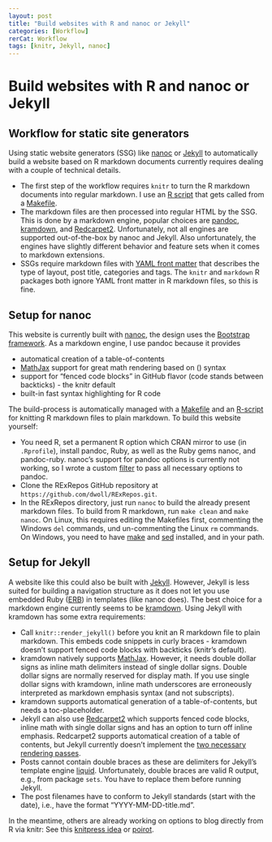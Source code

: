 ```yaml
---
layout: post
title: "Build websites with R and nanoc or Jekyll"
categories: [Workflow]
rerCat: Workflow
tags: [knitr, Jekyll, nanoc]
---
```


Build websites with R and nanoc or Jekyll
=========================

Workflow for static site generators
-------------------------

Using static website generators (SSG) like [nanoc](http://nanoc.ws/) or [Jekyll](http://jekyllrb.com) to automatically build a website based on R markdown documents currently requires dealing with a couple of technical details.

 * The first step of the workflow requires `knitr` to turn the R markdown documents into regular markdown. I use an [R script](https://github.com/dwoll/RExRepos/blob/master/scripts/knit.r) that gets called from a [Makefile](https://github.com/dwoll/RExRepos/blob/master/Rmd/Makefile).
 * The markdown files are then processed into regular HTML by the SSG. This is done by a markdown engine, popular choices are [pandoc](http://johnmacfarlane.net/pandoc/), [kramdown](http://kramdown.rubyforge.org/), and [Redcarpet2](https://github.com/vmg/redcarpet). Unfortunately, not all engines are supported out-of-the-box by nanoc and Jekyll. Also unfortunately, the engines have slightly different behavior and feature sets when it comes to markdown extensions.
 * SSGs require markdown files with [YAML front matter](https://github.com/mojombo/jekyll/wiki/yaml-front-matter) that describes the type of layout, post title, categories and tags. The `knitr` and `markdown` R packages both ignore YAML front matter in R markdown files, so this is fine.

Setup for nanoc
-------------------------

This website is currently built with [nanoc](http://nanoc.ws/), the design uses the [Bootstrap framework](http://twitter.github.com/bootstrap/). As a markdown engine, I use pandoc because it provides

 * automatical creation of a table-of-contents
 * [MathJax](http://www.mathjax.org/) support for great math rendering based on \(\LaTeX\) syntax
 * support for "fenced code blocks" in GitHub flavor (code stands between backticks) - the knitr default
 * built-in fast syntax highlighting for R code

The build-process is automatically managed with a [Makefile](https://github.com/dwoll/RExRepos/blob/master/Rmd/Makefile) and an [R-script](https://github.com/dwoll/RExRepos/blob/master/dwKnit.r) for knitting R markdown files to plain markdown. To build this website yourself:

 * You need R, set a permanent R option which CRAN mirror to use (in `.Rprofile`), install pandoc, Ruby, as well as the Ruby gems nanoc, and pandoc-ruby. nanoc's support for pandoc options is currently not working, so I wrote a custom [filter](https://github.com/dwoll/RExRepos/blob/master/lib/helpers.rb) to pass all necessary options to pandoc.
 * Clone the RExRepos GitHub repository at `https://github.com/dwoll/RExRepos.git`.
 * In the RExRepos directory, just run `nanoc` to build the already present markdown files. To build from R markdown, run `make clean` and `make nanoc`. On Linux, this requires editing the Makefiles first, commenting the Windows `del` commands, und un-commenting the Linux `rm` commands. On Windows, you need to have [make](http://gnuwin32.sourceforge.net/packages/make.htm) and [sed](http://gnuwin32.sourceforge.net/packages/sed.htm) installed, and in your path.

Setup for Jekyll
-------------------------

A website like this could also be built with [Jekyll](http://jekyllrb.com). However, Jekyll is less suited for building a navigation structure as it does not let you use embedded Ruby ([ERB](http://ruby-doc.org/stdlib-1.9.3/libdoc/erb/rdoc/ERB.html)) in templates (like nanoc does). The best choice for a markdown engine currently seems to be [kramdown](http://kramdown.rubyforge.org/). Using Jekyll with kramdown has some extra requirements:

 * Call `knitr::render_jekyll()` before you knit an R markdown file to plain markdown. This embeds code snippets in curly braces - kramdown doesn't support fenced code blocks with backticks (knitr's default).
 * kramdown natively supports [MathJax](http://www.mathjax.org/). However, it needs double dollar signs as inline math delimiters instead of single dollar signs. Double dollar signs are normally reserved for display math. If you use single dollar signs with kramdown, inline math underscores are erroneously interpreted as markdown emphasis syntax (and not subscripts).
 * kramdown supports automatical generation of a table-of-contents, but needs a toc-placeholder.
 * Jekyll can also use [Redcarpet2](https://github.com/vmg/redcarpet) which supports fenced code blocks, inline math with single dollar signs and has an option to turn off inline emphasis. Redcarpet2 supports automatical creation of a table of contents, but Jekyll currently doesn't implement the [two necessary rendering passes](http://dev.af83.com/2012/02/27/howto-extend-the-redcarpet2-markdown-lib.html).
 * Posts cannot contain double braces as these are delimiters for Jekyll's template engine [liquid](http://wiki.shopify.com/UsingLiquid). Unfortunately, double braces are valid R output, e.g., from package `sets`. You have to replace them before running Jekyll.
 * The post filenames have to conform to Jekyll standards (start with the date), i.e., have the format "YYYY-MM-DD-title.md".

In the meantime, others are already working on options to blog directly from R via knitr: See this [knitpress idea](https://github.com/yihui/knitr/issues/205) or [poirot](https://github.com/ramnathv/poirot).
